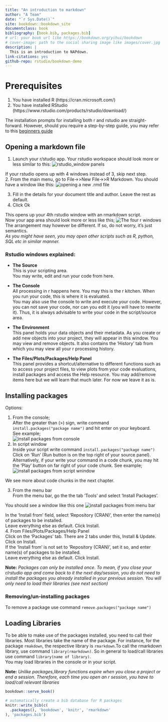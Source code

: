 ```yaml
--- 
title: "An introduction to markdown"
author: "A Team"
date: "`r Sys.Date()`"
site: bookdown::bookdown_site
documentclass: book
bibliography: [book.bib, packages.bib]
# url: your book url like https://bookdown.org/yihui/bookdown
# cover-image: path to the social sharing image like images/cover.jpg
description: |
  This is an introduction to NAPdown.
link-citations: yes
github-repo: rstudio/bookdown-demo
---
```


# Prerequisites
1. You have installed R (https://cran.microsoft.com/)
2. You have installed RStudio (https://www.rstudio.com/products/rstudio/download/)

The installation prompts for installing both r and rstudio are straight-forward.
However, should you require a step-by-step guide, you may refer to this [beginners guide](https://techvidvan.com/tutorials/install-r/)


## Opening a markdown file

1. Launch your r/studio app. 
Your rstudio workspace should look more or less similar to this: ![rstudio_window panels](tutorial_screenshots/rstudio_panels.png) 

If your rstudio opens up with 4 windows instead of 3, skip next step.  
2. From the main menu, go to File->>New File->>R Markdown. 
You should have a window like this: ![opening a new .rmd file](tutorial_screenshots/open_rmd_file.png)

3. Fill in the details for your document title and author. Leave the rest as default.  
4. Click Ok  

This opens up your 4th rstudio window with an rmarkdown script.  
Now your app area should look more or less like this; ![The four r windows](tutorial_screenshots/rstudio_panels_4.png)  
The arrangement may however be different. If so, do not worry, it's just semantics.  
_As you might have seen, you may open other scripts such as R, python, SQL etc in similar manner._

### Rstudio windows explained:   
* **The Source**  
This is your scripting area.   
You may write, edit and run your code from here.  

* **The Console**   
All processing in r happens here. You may this is the r kitchen.
When you run your code, this is where it is evaluated.  
You may also use the console to write and execute your code. However, you can not save your code, nor can you edit it (you will have to rewrite it). Thus, it is always advisable to write your code in the script/source area.  
* **The Environment**  
This panel holds your data objects and their metadata. As you create or add new objects into your project, they will appear in this window. You may view and remove objects.
It also contains the 'History' tab from which you may view all your r processing history.  
* **The Files/Plots/Packages/Help Panel**  
This panel provides a shortcut/alternative to different functions such as to access your project files, to view plots from your code evaluations, install packages and access the Help resource. You may add/remove items here but we will learn that much later. For now we leave it as is.

  
## Installing packages
Options:

1. From the console;  
After the greater than (>) sign, write command `install.packages("package name")` and hit enter on your keyboard.  
See example;  
![install packages from console](tutorial_screenshots/install_rmkdn_consl.png)     
2. In script window  
Inside your script write command `install.packages("package name")`   
Click on 'Run' (Run button is on the top right of your source panel).   
Alternatively, if your write your command in a code chunk, you may hit the 'Play' button on far right of your code chunk. See example;  
![install packages from script wnindow](tutorial_screenshots/install_rmkdn_scrpt.png)  

We see more about code chunks in the next chapter.   

3. From the menu bar  
From the menu bar, go the the tab 'Tools' and select 'Install Packages'.  

You should see a window like this one ![install packages from menu bar](tutorial_screenshots/install_rmkdn_toolstab.png)  

In the 'Install from' field, select 'Repository (CRAN)', then enter the name(s) of packages to be installed.  
Leave everything else as default. Click Install.  
4. From Files/Plots/Packages/Help Panel  
Click on the 'Packages' tab. There are 2 tabs under this, Install & Update.  
Click on Install.  
If the 'Install from' is not set to 'Repository (CRAN)', set it so, and enter name(s) of packages to be installed.  
Leave everything else as default. Click Install.


__Note:__ _Packages can only be installed once. To mean, if you close your r/rstudio app and come back to it the next day/session, you do not need to install the packages you already installed in your previous session. You will only need to load their libraries (see next section)_

### Removing/un-installing packages  
To remove a package use command `remove.packages("package name")`

## Loading Libraries
To be able to make use of the packages installed, you need to call their libraries. Most libraries take the name of the package. For instance, for the package `rmakdown`, the respective library is `rmarkdown`.To call the  rmarkdown library, use command `library(rmarkdown)`.
So in general to load/call libraries use command `library(name of library)`.  
You may load libraries in the console or in your script.

__Note:__ _Unlike packages,library functions expire when you close a project or end a session. Therefore, each time you open an r session, you have to load/call relevant libraries_



```r
bookdown::serve_book()
```


```r
# automatically create a bib database for R packages
knitr::write_bib(c(
  .packages(), 'bookdown', 'knitr', 'rmarkdown'
), 'packages.bib')
```
